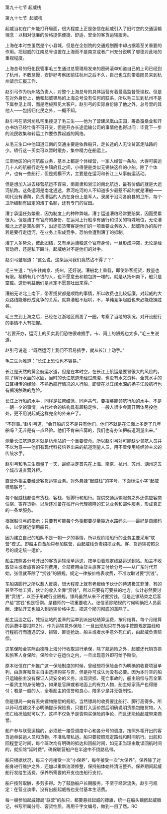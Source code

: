 

第九十七节 起威栈

第九十七节  起威栈

起威当初在广州能打开局面，很大程度上正是张信在起威引入了旧时空的交通运输理念：以相对低廉的价格提供便捷、舒适、安全的客货运输服务。

上海在本时空虽然是个小县城，但是在企划院的交通规划图中却占据着至关重要的作用。把起威的江南总号设置在上海而不是南京或者广州充分说明了邬德对此地的重视程度。

上海总号的归化民管事毛三生通过总管理局发来的密码滚单知道自己的上司已经到了杭州，不敢怠慢，安排好考察团前往杭州之后不久，自己也立刻带着随员来到杭州请示汇报工作、

赵引弓作为杭州站负责人，对整个上海总号的具体运营有着最高监督管理权。但是在对外身份上，他和起威镖局的上海总号没有任何的联系，所以毛三生到杭州不是下属参见上司，而是老板拜见大客户。赵引弓的实际身份除了他之外，总号里的其他人――包括归化民之外，一概不知。

赵引弓在清河坊私宅里接见了毛三生――他为了营建凤凰山庄园，筹备蚕桑业和开办书坊已经忙得不可开交，但是开办长途运输公司的事情他也得过问：毕竟下一步的流民收集和转运工作要依靠起威的网络。

从毛三生口中他知道江南的交通主要是依靠船只，走长途的人无论贫富走陆路的少。轿行这一买卖可以暂时缓办，集中精力在船运上。

江南地区的内河航船业务，基本上都是个体经营，一家人经营一条船，大得可装运几十人的航船行走在乡镇府县之间，小得便是类似无锡快这样的小船。除了个体户，也有一些船行，但是规模不大，主要是在运河和长江上从事航运活动。

但是想加入进去经营航运不容易，南直隶和浙江的南北航运，最有价值的就是大运河航路。这条运河是南北通途，靠河吃河的人不知道多少最惹不起的就是漕船――明代没有漕帮，负责漕运的人员在身份上是军人。隶属于沿河各府县的卫所，每个卫所编制有固定的漕丁名额，还有专门的官田。

漕丁承运任务繁重，因为制度上的种种弊端，漕丁运送漕粮经常要赔累，因而受累很大。但是漕丁有官府的身份，在运河上行船享有通行和讨关的特殊地位，无论漕粮北上还是空船南下，沿途揽货带客是他们的一项重要业务收入，起威所办的船行若是要行走运河，在业务上形成竞争，恐怕会遭到漕丁的抵制。

漕丁人多势众，彼此团结，又有承运漕粮这个官府身份，一旦形成冲突，无论是经官动府，还是私下殴斗，起威绝对不是他们的对手。

赵引弓皱眉道：“这么说，这条运河我们竟然沾不得了？”

毛三生道：“杭州往南京、扬州，还好说。漕船北上重载，即使带客揽货，数量也有限。稍稍有几个钱的人，也不愿意去和粮包挤一堆的。就是从扬州南下，船只是空载。这份利益他们是肯定不愿意吐出来得。”

漕船无论北上南下，带客揽货都是顺路的事情，所以收费也比较低廉。对起威的大众路线能够形成竞争的关系。就算漕船不起哄，不，单纯竞争起威也未必能稳操胜券。

毛三生到上海之后，已经在江浙地区周游了一圈，考察了当地的状况，对开设船行的事情不大有把握。

“若要开办，运河上的买卖我们恐怕很难插手。卡、闸上的陋规也太多。”毛三生说道，

赵引弓说道：“既然运河上我们不容易插手，就从长江上动手。”

毛三生为难道：“长江上恐怕也不容易。”

长江是天然的黄金航运水道，但是在本时空，在长江上航运是要冒很大的风险的。除了横行水面的水匪，当时的长江航道未经过疏浚，也没有水文资料，全凭水手的口耳相传的经验。不熟悉航行情况的人行船，即使在以江阔水深的扬子江段航行也有搁浅触礁的危险。

长江上行船的水手，同样是拉帮结派，同声共气，要招募能领航行船的水手，不是一朝一夕的事情。古代社会的结构具有超稳定性，一般人很少会离开团体另投他处，更不用说起威这样完全的外来户了。

“不碍事。”赵引弓道，“会开船的又不是只有他们。他们不就是在江面上多走了几年船吗？无非是有一点经验。他们不肯来应募的，我们也有办法把航道测量出来。”

测量长江航道原本就是杭州站的一个重要使命。所以赵引弓对可能缺少领航人员并不以为意――他们有现代科技培养出来的航道测量人员，用不着使用纯经验主义的传统水手。

赵引弓和毛三生商量了一天，最终决定首先在上海、南京、杭州、苏州、湖州这五个城市设直营外柜。

直营外柜主要经营客货运输业务。对外悬挂“起威栈”的字号，下面标注小字“起威镖局联号”。

每个起威栈都设有货栈、客栈，轿脚行和船行。提供交通运输服务之外还供应客商住宿、寄存货物。以后还准备在栈行内代理德隆的汇兑业务和邮件服务，形成真正的一条龙服务。

根据赵引弓的指示；只要有可能每个外柜都要尽量靠近水路码头――最好是自建码头，以便就近使用船只。

因为建立自己的船队不是一朝一夕的事情，所以现阶段船行的业务主要采用“联营”模式。即船主自备船只参加联营，由起威栈负责招揽业务。客、货运输按照总号的规定统一运价。

船主按照各分号开出的客货运输滚单运送，按单沿着规定线路运送到站。船主不收取货主或者旅客的任何费用，全部费用由货主旅客支付给分号――从广东时代开始，张信就革除了“赏钱”的陋规。规定一律按价格表收费，不准收取讨要“赏钱”。

车船店脚行之所以惹人反感，很大程度上就有老板给予伙计的待遇极其菲薄，有的甚至不给工资，伙计的收入全靠“赏钱”，所以只要有可要挟的地方，伙计必然要讨要“赏钱”，以至于形成行业陋规。镖局虽然从来不讨要赏钱，但是走镖结束之后客户给“赏钱”也是惯例。是镖师的一项重要收入。张信革除陋规的时候明确把人员薪酬、津贴开支也加入到运输价格中去，把这个陋习彻底的革除了。

船主运达之后，凭抵达站的盖章的运单到派出站结算运费，按月结算。每个月结算的运费中要扣除2%。作为运输意外保险：一旦出现船只在外派中按照规定路线和行程航行而遭遇沉没、损毁、匪徒抢劫、船主或者水手意外死亡的，由起威负责赔偿。

这笔保险金实际由德隆上海分行收取进行承保，除了航运险之外，起威还代销货损和旅客人身保险。保险金计在运价之内，一旦出现意外即可给予赔偿。

原本张信在广州推广这一保险制度的时候，曾经想将保险金作为明确的收费项目单列，由旅客和货主自由选择购买与否，但是孙可成认为没有必要。因为本时空的船只运输船主没有保证人货安全的义务，出现货损、死亡事故的，船主赔偿与否全第一看货主的身份地位，如果是官绅或者地面上的有力人物，船主倾家荡产也得赔付；若是一般的人，全看船主的信誉和良心，陪多少是并无强制性。

倒是镖局一向有丢失镖物赔偿的规矩。当然镖局的收费要比船行、脚行高得多。所以孙可成建议不必明确提示保险费，只要打入运价然后明确说明货损包赔货物，人伤亡给抚恤就可以了。这样不仅免予是否购买保险的争论，而且还能给起威带来商誉。

船户参与联营运输的，必须统一接受调度中心和各分号的调度，按照外柜开出的客货运单装运人员和货物，不准私带私运。船只要按照规定路线和时间航行。出航和回程登记时间，每个班次均有明确的抵达和回航时间，如无正当理由耽误回航时间的，就扣除“延时费”。确保联营船户在半途中不绕路私带。

船只根据状况，每三个月接受一次“小保养”，每年接受一次“大保养”。保养除了对船身进行维护之外，还加以重新油漆修整，保持船体始终清洁整齐。保养期间起威船行发给生活费。保养所需要的开支也由船行支付。

船户按劳取酬，多劳多得。为了鼓励船户长期服务，不至于经常流失，赵引弓规定：在营业淡季，没有出船起威栈也支付基本生活费。

每一艘参加起威镖局“联营”的船只，都要悬挂起威的镖旗，统一在船头镶嵌起威徽记，书写所属分号、客货性质，再用千字文编号，做到一目了然。RO

